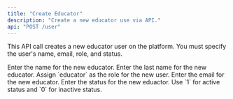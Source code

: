 ```yaml
---
title: "Create Educator"
description: "Create a new educator use via API."
api: "POST /user"
---
```


This API call creates a new educator user on the platform. You must specify the user's name, email, role, and status.

<ParamField body="firstName" type="string" required>
  Enter the name for the new educator.
</ParamField>

<ParamField body="lastName" type="string" required>
  Enter the last name for the new educator.
</ParamField>

<ParamField body="role" type="string" required>
  Assign `educator` as the role for the new user.
</ParamField>

<ParamField body="email" type="string" required>
  Enter the email for the new educator. 
</ParamField>

<ParamField path="param" type="string">
  Enter the status for the new eduactor. Use `1` for active status and `0` for inactive status. 
</ParamField>